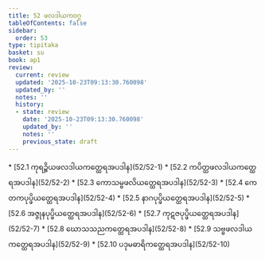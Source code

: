 ```yaml
---
title: 52 ဖလဒါယကဝဂ္ဂ
tableOfContents: false
sidebar:
  order: 53
type: tipitaka
basket: su
book: ap1
review:
  current: review
  updated: '2025-10-23T09:13:30.760098'
  updated_by: ''
  notes: ''
  history:
  - state: review
    date: '2025-10-23T09:13:30.760098'
    updated_by: ''
    notes: ''
    previous_state: draft
---
```



<ReviewStatus review={frontmatter.review} showDetails={true} />

<HypothesisAnnotation frontmatter={frontmatter} />

<DynamicBreadcrumb />



<TableOfContents book="ap1" section="52">
* [52.1 ကုရဉ္စိယဖလဒါယကတ္ထေရအပဒါန](52/52-1)
* [52.2 ကပိတ္ထဖလဒါယကတ္ထေရအပဒါန](52/52-2)
* [52.3 ကောသမ္ဗဖလိယတ္ထေရအပဒါန](52/52-3)
* [52.4 ကေတကပုပ္ဖိယတ္ထေရအပဒါန](52/52-4)
* [52.5 နာဂပုပ္ဖိယတ္ထေရအပဒါန](52/52-5)
* [52.6 အဇ္ဇုနပုပ္ဖိယတ္ထေရအပဒါန](52/52-6)
* [52.7 ကုဋဇပုပ္ဖိယတ္ထေရအပဒါန](52/52-7)
* [52.8 ဃောသသညကတ္ထေရအပဒါန](52/52-8)
* [52.9 သဗ္ဗဖလဒါယကတ္ထေရအပဒါန](52/52-9)
* [52.10 ပဒုမဓာရိကတ္ထေရအပဒါန](52/52-10)
</TableOfContents>